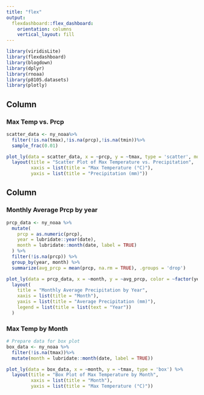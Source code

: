 ```yaml
---
title: "flex"
output: 
  flexdashboard::flex_dashboard:
    orientation: columns
    vertical_layout: fill
---
```


```r
library(viridisLite)
library(flexdashboard)
library(blogdown)
library(dplyr)
library(rnoaa)
library(p8105.datasets)
library(plotly)
```

## Column {data-width="650"}

### Max Temp vs. Prcp

```r
scatter_data <- ny_noaa%>%
  filter(!is.na(tmax),!is.na(prcp),!is.na(tmin))%>%
  sample_frac(0.01)

plot_ly(data = scatter_data, x = ~prcp, y = ~tmax, type = 'scatter', mode = 'markers') %>%
  layout(title = "Scatter Plot of Max Temperature vs. Precipitation",
         xaxis = list(title = "Max Temperature (°C)"),
         yaxis = list(title = "Precipitation (mm)"))

```

## Column {data-width="350"}

### Monthly Average Prcp by year

```r
prcp_data <- ny_noaa %>%
  mutate(
    prcp = as.numeric(prcp),
    year = lubridate::year(date),
    month = lubridate::month(date, label = TRUE)
  ) %>%
  filter(!is.na(prcp)) %>%
  group_by(year, month) %>%
  summarize(avg_prcp = mean(prcp, na.rm = TRUE), .groups = 'drop')

plot_ly(data = prcp_data, x = ~month, y = ~avg_prcp, color = ~factor(year), type = 'scatter', mode = 'lines',colors = "viridis") %>%
  layout(
    title = "Monthly Average Precipitation by Year",
    xaxis = list(title = "Month"),
    yaxis = list(title = "Average Precipitation (mm)"),
    legend = list(title = list(text = "Year"))
  )
```






### Max Temp by Month

```r
# Prepare data for box plot
box_data <- ny_noaa %>%
  filter(!is.na(tmax))%>%
  mutate(month = lubridate::month(date, label = TRUE))

plot_ly(data = box_data, x = ~month, y = ~tmax, type = 'box') %>%
  layout(title = "Box Plot of Max Temperature by Month",
         xaxis = list(title = "Month"),
         yaxis = list(title = "Max Temperature (°C)"))


```
